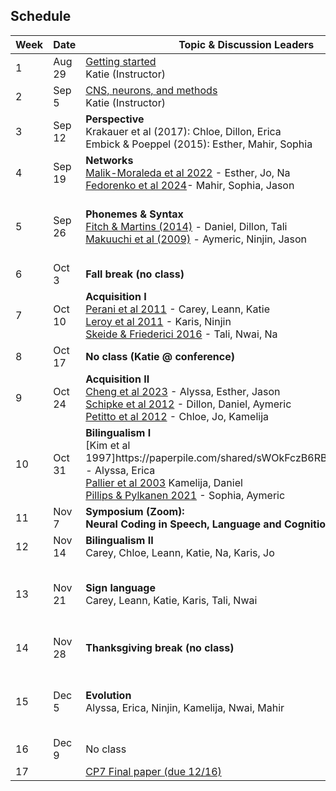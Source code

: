 ## Schedule 

| Week | Date |  Topic & Discussion Leaders | Due  |
| -  | -- |  ------- | --- | ---- |
| 1 | Aug 29 | [Getting started](getting-started.qmd) <br> Katie (Instructor) | |
| 2 | Sep 5 | [CNS, neurons, and methods](cns-neurons-methods.qmd) <br> Katie (Instructor) |  |
| 3 | Sep 12 | **Perspective** <br> Krakauer et al (2017): Chloe, Dillon, Erica <br> Embick & Poeppel (2015): Esther, Mahir, Sophia |  |
| 4 | Sep 19 | **Networks** <br> [Malik-Moraleda et al 2022](https://canvas.upenn.edu/courses/1809307/assignments/12815591) - Esther, Jo, Na<br>[Fedorenko et al 2024](https://canvas.upenn.edu/courses/1809307/assignments/12815592)- Mahir, Sophia, Jason |   | 
| 5 | Sep 26 | **Phonemes & Syntax** <br> [Fitch & Martins (2014)](assests/readings/fitch-martins-2014.pdf) - Daniel, Dillon, Tali<br>[Makuuchi et al (2009)](assests/readings/makuuchi-et-al-2009.pdf) - Aymeric, Ninjin, Jason | [CP1 Topic selection (due 9/23)](/final_paper/checkpoint-1.qmd)  |
| 6 | Oct 3 | **Fall break (no class)**  | |
| 7 | Oct 10 | **Acquisition I** <br> [Perani et al 2011](https://paperpile.com/shared/sMA8ZGuk1SPKvzFN6USIk6g) - Carey, Leann, Katie<br> [Leroy et al 2011](https://paperpile.com/shared/sbuQsks96Q7y6iBI_lpY3PQ) - Karis, Ninjin<br>[Skeide & Friederici 2016](https://paperpile.com/shared/sc~PeRO27SR6PWvaIkGbl~w) - Tali, Nwai, Na | [CP2 Outline (due 10/7)](/final_paper/checkpoint-2.qmd)  | 
| 8 | Oct 17 | **No class (Katie @ conference)** | | 
| 9 | Oct 24 | **Acquisition II** <br> [Cheng et al 2023](https://paperpile.com/shared/sB1uCvQbrRx21mbYw77OkuQ) - Alyssa, Esther, Jason <br> [Schipke et al 2012](https://paperpile.com/shared/sjO_4tcsDRp~9Q3P_7Ej0xA) - Dillon, Daniel, Aymeric<br> [Petitto et al 2012](https://paperpile.com/shared/sXy5lgxSRTv2Xww1D_z9PzA) - Chloe, Jo, Kamelija  |   | 
| 10 | Oct 31 | **Bilingualism I** <br> [Kim et al 1997]https://paperpile.com/shared/sWOkFczB6RBWf8PRruWsuXg) - Alyssa, Erica<br>[Pallier et al 2003](https://paperpile.com/shared/shS5TPdTURryke2ECX1wAEw) Kamelija, Daniel<br>[Pillips & Pylkanen 2021](https://paperpile.com/shared/swBkiPMnWS2WKp6AuizPheA) - Sophia, Aymeric| [CP3 Peer review (due 10/08)](final_paper/checkpoint-3.qmd) |
| 11 | Nov 7 | **Symposium (Zoom):**<br>**Neural Coding in Speech, Language and Cognition**  | |
| 12 | Nov 14 | **Bilingualism II** <br> Carey, Chloe, Leann, Katie, Na, Karis, Jo |  | 
| 13 | Nov 21 | **Sign language** <br> Carey, Leann, Katie, Karis, Tali, Nwai |  [CP4 Paper draft (due 11/18)](/final_paper/checkpoint-5.qmd)   | 
| 14 | Nov 28 |**Thanksgiving break (no class)**    | Peer Review II (Tues) |
| 15 | Dec 5 | **Evolution**  <br>  Alyssa, Erica, Ninjin, Kamelija, Nwai, Mahir | [CP6 Peer review 2 (due 12/5)](/final_paper/checkpoint-6.qmd) |
| 16 | Dec 9 | No class |    |
| 17 |  | [CP7 Final paper (due 12/16)](/final_paper/checkpoint-7.qmd) | 